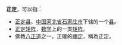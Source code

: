 '''正定'''，可以指：
* [[正定县|正定县]]，[[中国|中国]][[河北省|河北省]][[石家庄市|石家庄市]]下辖的一个[[县|县]]。
* [[正定矩阵|正定矩阵]]，[[数学|数学]]上的一类[[矩阵|矩阵]]。
* 佛教[[八正道|八正道]]之一，正確的[[禪定|禪定]]，稱為正定。
{{消歧义|cat=二字消歧義}}